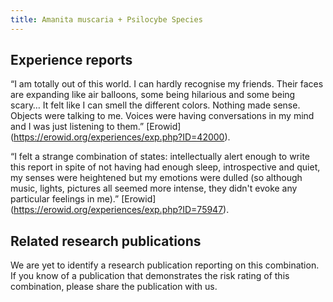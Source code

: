 ---
title: Amanita muscaria + Psilocybe Species
---

## Experience reports

“I am totally out of this world. I can hardly recognise my friends. Their faces are expanding like air balloons, some being hilarious and some being scary… It felt like I can smell the different colors. Nothing made sense. Objects were talking to me. Voices were having conversations in my mind and I was just listening to them.” [Erowid] (https://erowid.org/experiences/exp.php?ID=42000).

“I felt a strange combination of states: intellectually alert enough to write this report in spite of not having had enough sleep, introspective and quiet, my senses were heightened but my emotions were dulled (so although music, lights, pictures all seemed more intense, they didn't evoke any particular feelings in me).” [Erowid] (https://erowid.org/experiences/exp.php?ID=75947).

## Related research publications

We are yet to identify a research publication reporting on this combination. If you know of a publication that demonstrates the risk rating of this combination, please share the publication with us.

